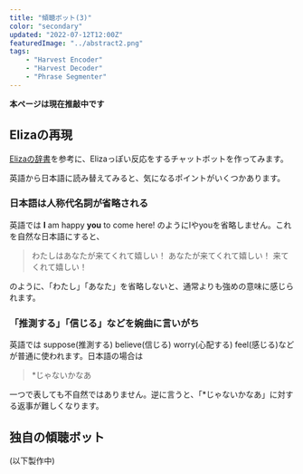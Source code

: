 ```yaml
---
title: "傾聴ボット(3)"
color: "secondary"
updated: "2022-07-12T12:00Z"
featuredImage: "../abstract2.png"
tags: 
    - "Harvest Encoder"
    - "Harvest Decoder"
    - "Phrase Segmenter"
---
```

 **本ページは現在推敲中です**
 
## Elizaの再現
[Elizaの辞書](https://github.com/wadetb/eliza/blob/master/doctor.txt)を参考に、Elizaっぽい反応をするチャットボットを作ってみます。

<Chatbot source='/chatbot/elizalike'/>

英語から日本語に読み替えてみると、気になるポイントがいくつかあります。

### 日本語は人称代名詞が省略される

英語では **I** am happy **you** to come here! のようにIやyouを省略しません。これを自然な日本語にすると、

> わたしはあなたが来てくれて嬉しい！
> あなたが来てくれて嬉しい！
> 来てくれて嬉しい！  

のように、「わたし」「あなた」を省略しないと、通常よりも強めの意味に感じられます。

### 「推測する」「信じる」などを婉曲に言いがち

英語では suppose(推測する) believe(信じる) worry(心配する) feel(感じる)などが普通に使われます。日本語の場合は

> *じゃないかなあ

一つで表しても不自然ではありません。逆に言うと、「*じゃないかなあ」に対する返事が難しくなります。



## 独自の傾聴ボット

(以下製作中)
